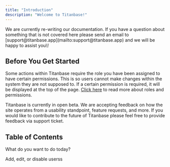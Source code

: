 ```yaml
---
title: "Introduction"
description: "Welcome to Titanbase!"
---
```


<Danger>
  We are currently re-writing our documentation. If you have a question about something that is not covered here please send an email to [support@titanbase.app](mailto:support@titanbase.app) and we will be happy to assist you\!
</Danger>

## Before You Get Started

Some actions within Titanbase require the role you have been assigned to have certain permissions. This is so users cannot make changes within the system they are not supposed to. If a certain permission is required, it will be displayed at the top of the page. [Click here](/roles/index) to read more about roles and permissions.

Titanbase is currently in open beta. We are accepting feedback on how the site operates from a usability standpoint, feature requests, and more. If you would like to contribute to the future of Titanbase please feel free to provide feedback via support ticket.

## Table of Contents

What do you want to do today?

<Columns cols={2}>
  <Card title="Manage Users" icon="user-gear" href="/user-management/about">
    Add, edit, or disable userss
  </Card>
</Columns>